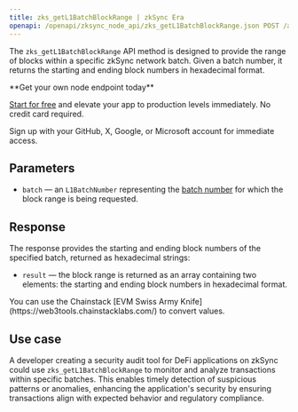 ---
title: zks_getL1BatchBlockRange | zkSync Era
openapi: /openapi/zksync_node_api/zks_getL1BatchBlockRange.json POST /afb8312f3710a5bc469f4c87cad3a2e4
---

The `zks_getL1BatchBlockRange` API method is designed to provide the range of blocks within a specific zkSync network batch. Given a batch number, it returns the starting and ending block numbers in hexadecimal format.

<Check>
**Get your own node endpoint today**

[Start for free](https://console.chainstack.com/) and elevate your app to production levels immediately. No credit card required.

Sign up with your GitHub, X, Google, or Microsoft account for immediate access.
</Check>


## Parameters

* `batch` — an `L1BatchNumber` representing the [batch number](https://explorer.zksync.io/batch/443314) for which the block range is being requested.

## Response

The response provides the starting and ending block numbers of the specified batch, returned as hexadecimal strings:

* `result` — the block range is returned as an array containing two elements: the starting and ending block numbers in hexadecimal format.

<Note>
You can use the Chainstack [EVM Swiss Army Knife](https://web3tools.chainstacklabs.com/) to convert values.
</Note>


## Use case

A developer creating a security audit tool for DeFi applications on zkSync could use `zks_getL1BatchBlockRange` to monitor and analyze transactions within specific batches. This enables timely detection of suspicious patterns or anomalies, enhancing the application's security by ensuring transactions align with expected behavior and regulatory compliance.
